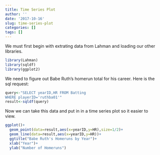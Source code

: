 ```yaml
---
title: Time Series Plot
author: ''
date: '2017-10-16'
slug: time-series-plot
categories: []
tags: []
---
```

We must first begin with extrating data from Lahman and loading our other libraries. 
```r
library(Lahman)
library(sqldf)
library(ggplot2)
```

We need to figure out Babe Ruth's homerun total for his career. Here is the sql request:
```r
query<-"SELECT yearID,HR FROM Batting
WHERE playerID='ruthba01'"
result<-sqldf(query)
```

Now we can take this data and put in in a time series plot so it easier to view. 

```r
ggplot()+
  geom_point(data=result,aes(x=yearID,y=HR),size=1/2)+
  geom_line(data=result,aes(x=yearID,y=HR))+
  ggtitle("Babe Ruth's Homeruns by Year")+
  xlab("Year")+
  ylab("Number of Homeruns")

```

